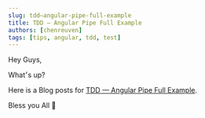 ```yaml
---
slug: tdd—angular-pipe-full-example
title: TDD — Angular Pipe Full Example
authors: [chenreuven]
tags: [tips, angular, tdd, test]
---
```


Hey Guys,

What׳s up?

Here is a Blog posts for [TDD — Angular Pipe Full Example](https://medium.com/@chen.reuven/tdd-angular-pipe-full-example-cea32f8c0533).

Bless you All 🚀
